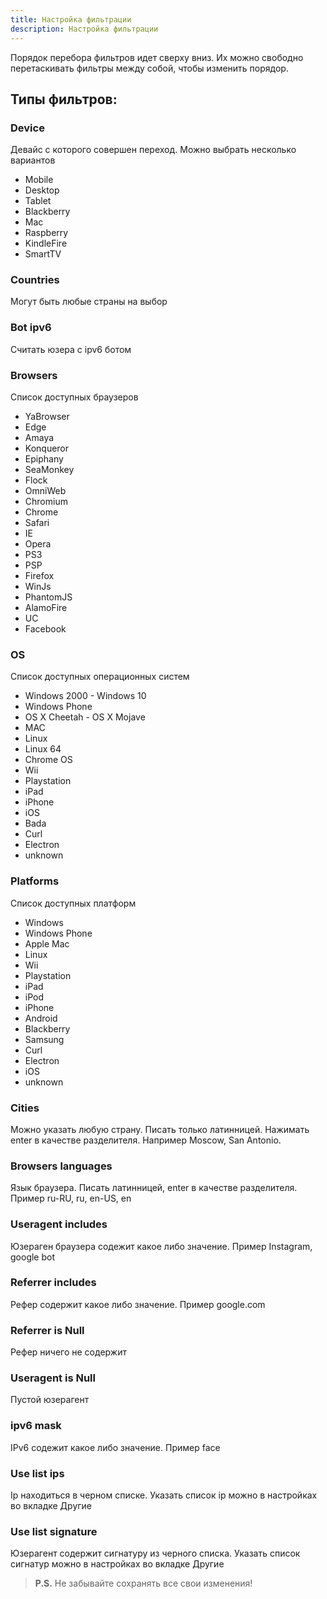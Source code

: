 ```yaml
---
title: Настройка фильтрации
description: Настройка фильтрации
---
```


Порядок перебора фильтров идет сверху вниз. Их можно свободно перетаскивать фильтры между собой, чтобы изменить порядор.

## Типы фильтров:

### Device

Девайс с которого совершен переход. Можно выбрать несколько вариантов
 - Mobile
 - Desktop
 - Tablet
 - Blackberry
 - Mac
 - Raspberry
 - KindleFire
 - SmartTV

### Countries

Могут быть любые страны на выбор

### Bot ipv6

Считать юзера с ipv6 ботом

### Browsers

Список доступных браузеров

- YaBrowser
- Edge
- Amaya
- Konqueror
- Epiphany
- SeaMonkey
- Flock
- OmniWeb
- Chromium
- Chrome
- Safari
- IE
- Opera
- PS3
- PSP
- Firefox
- WinJs
- PhantomJS
- AlamoFire
- UC
- Facebook

### OS 

Список доступных операционных систем

 - Windows 2000 - Windows 10
 - Windows Phone
 - OS X Cheetah - OS X Mojave
 - MAC
 - Linux
 - Linux 64
 - Chrome OS
 - Wii
 - Playstation
 - iPad
 - iPhone
 - iOS
 - Bada
 - Curl
 - Electron
 - unknown


### Platforms

Список доступных платформ

 - Windows
 - Windows Phone
 - Apple Mac
 - Linux
 - Wii
 - Playstation
 - iPad
 - iPod
 - iPhone
 - Android
 - Blackberry
 - Samsung
 - Curl
 - Electron
 - iOS
 - unknown

### Cities

Можно указать любую страну. Писать только латинницей. Нажимать enter в качестве разделителя. Например Moscow, San Antonio.

### Browsers languages

Язык браузера. Писать латинницей, enter в качестве разделителя. Пример ru-RU, ru, en-US, en

### Useragent includes

Юзераген браузера содежит какое либо значение. Пример Instagram, google bot

### Referrer includes

Рефер содержит какое либо значение. Пример google.com

### Referrer is Null

Рефер ничего не содержит

### Useragent is Null

Пустой юзерагент

### ipv6 mask

IPv6 содежит какое либо значение. Пример face

### Use list ips

Ip находиться в черном списке. Указать список ip можно в настройках во вкладке Другие

### Use list signature

Юзерагент содержит сигнатуру из черного списка. Указать список сигнатур можно в настройках во вкладке Другие


> **P.S.** Не забывайте сохранять все свои изменения!